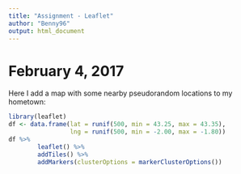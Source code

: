 ---
title: "Assignment - Leaflet"
author: "Benny96"
output: html_document
---

# February 4, 2017

Here I add a map with some nearby pseudorandom locations to my hometown:

```{r, echo = FALSE}
library(leaflet)
df <- data.frame(lat = runif(500, min = 43.25, max = 43.35),
                 lng = runif(500, min = -2.00, max = -1.80))
df %>% 
        leaflet() %>%
        addTiles() %>%
        addMarkers(clusterOptions = markerClusterOptions())
```